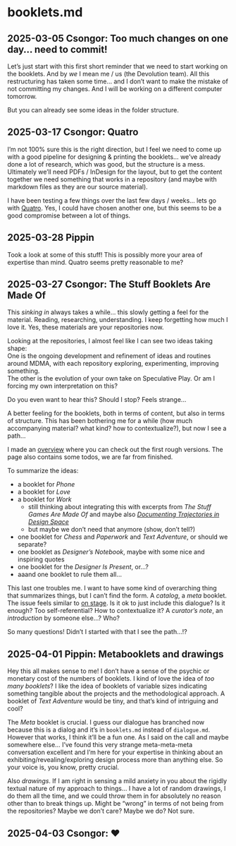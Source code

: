 # booklets.md

## 2025-03-05 Csongor: Too much changes on one day... need to commit!

Let's just start with this first short reminder that we need to start working on the booklets. And by *we* I mean me / us (the Devolution team). All this restructuring has taken some time... and I don't want to make the mistake of not committing my changes. And I will be working on a different computer tomorrow. 

But you can already see some ideas in the folder structure.

## 2025-03-17 Csongor: Quatro

I'm not 100% sure this is the right direction, but I feel we need to come up with a good pipeline for designing & printing the booklets... we've already done a lot of research, which was good, but the structure is a mess. Ultimately we'll need PDFs / InDesign for the layout, but to get the content together we need something that works in a repository (and maybe with markdown files as they are our source material).

I have been testing a few things over the last few days / weeks... lets go with [Quatro](https://quarto.org/). Yes, I could have chosen another one, but this seems to be a good compromise between a lot of things. 

## 2025-03-28 Pippin

Took a look at some of this stuff! This is possibly more your area of expertise than mind. Quatro seems pretty reasonable to me?

## 2025-03-27 Csongor: The Stuff Booklets Are Made Of

This *sinking in* always takes a while... this slowly getting a feel for the material. Reading, researching, understanding. I keep forgetting how much I love it. Yes, these materials are your repositories now.

Looking at the repositories, I almost feel like I can see two ideas taking shape:  
One is the ongoing development and refinement of ideas and routines around MDMA, with each repository exploring, experimenting, improving something.  
The other is the evolution of your own take on Speculative Play.
Or am I forcing my own interpretation on this?

Do you even want to hear this? Should I stop? Feels strange…

A better feeling for the booklets, both in terms of content, but also in terms of structure. This has been bothering me for a while (how much accompanying material? what kind? how to contextualize?), but now I see a path...

I made an [overview](/booklets/readme.md) where you can check out the first rough versions. The page also contains some todos, we are far from finished.

To summarize the ideas:

- a booklet for *Phone* 
- a booklet for *Love* 
- a booklet for *Work* 
    - still thinking about integrating this with excerpts from *The Stuff Games Are Made Of* and maybe also [*Documenting Trajectories in Design Space*](https://dl.acm.org/doi/10.1145/3235765.3235767) 
    - but maybe we don't need that anymore (show, don't tell?) 
- one booklet for *Chess* and *Paperwork* and *Text Adventure*, or should we separate? 
- one booklet as *Designer's Notebook*, maybe with some nice and inspiring quotes 
- one booklet for the *Designer Is Present*, or...?
- aaand one booklet to rule them all...

This last one troubles me. I want to have some kind of overarching thing that summarizes things, but I can't find the form. A *catalog*, a *meta* booklet. The issue feels similar to [on stage](onstage.md). Is it ok to just include this dialogue? Is it enough? Too self-referential? How to contextualize it? A *curator's note*, an *introduction* by someone else...? Who?

So many questions! Didn't I started with that I see the path...!?

## 2025-04-01 Pippin: Metabooklets and drawings

Hey this all makes sense to me! I don't have a sense of the psychic or monetary cost of the numbers of booklets. I kind of love the idea of *too many booklets*? I like the idea of booklets of variable sizes indicating something tangible about the projects and the methodological approach. A booklet of *Text Adventure* would be tiny, and that's kind of intriguing and cool?

The *Meta* booklet is crucial. I guess our dialogue has branched now because this is a dialog and it's in `booklets.md` instead of `dialogue.md`. However that works, I think it'll be a fun one. As I said on the call and maybe somewhere else... I've found this very strange meta-meta-meta conversation excellent and I'm here for your expertise in thinking about an exhibiting/revealing/exploring design process more than anything else. So your voice is, you know, pretty crucial.

Also *drawings*. If I am right in sensing a mild anxiety in you about the rigidly textual nature of my approach to things... I have a lot of random drawings, I do them all the time, and we could throw them in for absolutely no reason other than to break things up. Might be "wrong" in terms of not being from the repositories? Maybe we don't care? Maybe we do? Not sure.

## 2025-04-03 Csongor: ❤️
